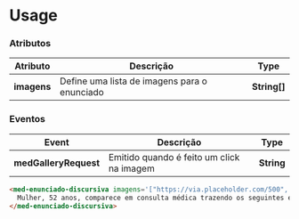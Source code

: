 
<Meta title="Components/Team/Enunciado Discursiva/Usage" />

# Usage

### Atributos

| Atributo    | Descrição                                    | Type         |
| ----------- | -------------------------------------------- | ------------ |
| **imagens** | Define uma lista de imagens para o enunciado | **String[]** |

### Eventos

| Event                 | Descrição                                 | Type               |
| --------------------- | ----------------------------------------- | ---------- |
| **medGalleryRequest** | Emitido quando é feito um click na imagem | **String** |


```html
<med-enunciado-discursiva imagens='["https://via.placeholder.com/500", "https://via.placeholder.com/500", "https://via.placeholder.com/500"]'>
  Mulher, 52 anos, comparece em consulta médica trazendo os seguintes exames. Albumina sérica = 4,0 mg/dL, creatinina = 1,0 mg/dL; Exame sumário de urina: pH = 7,2, densidade = 1020, proteína = +/4+, glicose = negativa, leucócitos = 2/campo, hemácias = 3/campo; proteinúria de 24 horas = 12g/24 horas. A classificação quanto a origem e a proteína urinária predominante no quadro correspondem a:
</med-enunciado-discursiva>
```
